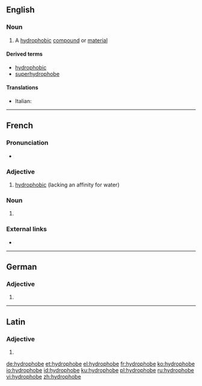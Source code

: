 ==English==
{{wikipedia}}

===Noun===
{{en-noun}}

# {{context|chemistry|lang=en}} A [[hydrophobic]] [[compound]] or [[material]]

====Derived terms====
* [[hydrophobic]]
* [[superhydrophobe]]

====Translations====
{{trans-top|hydrophobic compound or material}}
* Italian: {{t|it|idrofobo|m}}
{{trans-mid}}
{{trans-bottom}}

----

==French==

===Pronunciation===
* {{IPA|/i.dʁɔ.fɔb/|lang=fr}}

===Adjective===
{{fr-adj|mf}}

# [[hydrophobic]] (lacking an affinity for water)

===Noun===
{{fr-noun|mf}}

# {{l|en|hydrophobe}}

===External links===
* {{R:TLFi}}

----

==German==

===Adjective===
{{head|de|adjective form}}

# {{inflected form of|hydrophob|lang=de}}

----

==Latin==

===Adjective===
{{la-adj-form|hydrophobe}}

# {{inflection of|hydrophobus||voc|m|s|lang=la}}

[[de:hydrophobe]]
[[et:hydrophobe]]
[[el:hydrophobe]]
[[fr:hydrophobe]]
[[ko:hydrophobe]]
[[io:hydrophobe]]
[[id:hydrophobe]]
[[ku:hydrophobe]]
[[pl:hydrophobe]]
[[ru:hydrophobe]]
[[vi:hydrophobe]]
[[zh:hydrophobe]]